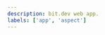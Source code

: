```yaml
---
description: bit.dev web app.
labels: ['app', 'aspect']
---
```




<!-- ### Run the application

Configure the app on your workspace.
```json
"teambit.community/apps/bit-dev": {},
```


You can run your application on a separate port to see it outside of the Bit workspace

```bash
bit run bit-dev
``` -->

<!-- ### Design

<FigmaEmbed src="https://www.figma.com/embed?embed_host=share&url=https%3A%2F%2Fwww.figma.com%2Ffile%2FhMvSkyTqPMvSbrmqBbs6nZ%2Fhomepage%3Fnode-id%3D1679%253A118322" /> -->
